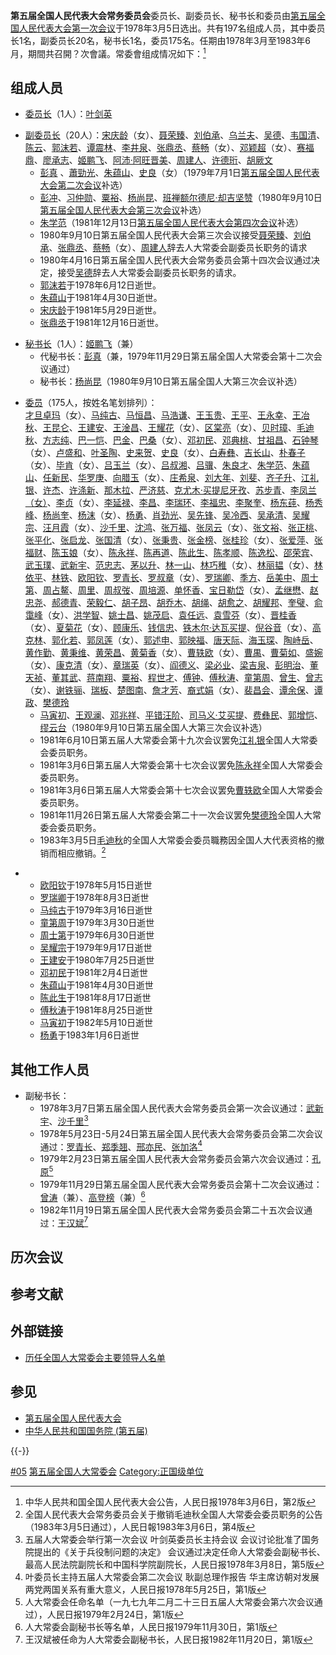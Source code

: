 '''第五届全国人民代表大会常务委员会'''委员长、副委员长、秘书长和委员由[[第五届全国人民代表大会第一次会议|第五届全国人民代表大会第一次会议]]于1978年3月5日选出。共有197名组成人员，其中委员长1名，副委员长20名，秘书长1名，委员175名。任期由1978年3月至1983年6月，期間共召開？次會議。常委會组成情况如下：<ref>中华人民共和国全国人民代表大会公告，人民日报1978年3月6日，第2版</ref>

==组成人员==
*[[全国人民代表大会常务委员会委员长|委员长]]（1人）：[[叶剑英|叶剑英]]

*[[全国人民代表大会常务委员会副委员长|副委员长]]（20人）：[[宋庆龄|宋庆龄]]（女）、[[聂荣臻|聂荣臻]]、[[刘伯承|刘伯承]]、[[乌兰夫|乌兰夫]]、[[吴德|吴德]]、[[韦国清|韦国清]]、[[陈云|陈云]]、[[郭沫若|郭沫若]]、[[谭震林|谭震林]]、[[李井泉|李井泉]]、[[张鼎丞|张鼎丞]]、[[蔡畅|蔡畅]]（女）、[[邓颖超|邓颖超]]（女）、[[赛福鼎|赛福鼎]]、[[廖承志|廖承志]]、[[姬鹏飞|姬鹏飞]]、[[阿沛·阿旺晋美|阿沛·阿旺晋美]]、[[周建人|周建人]]、[[许德珩|许德珩]]、[[胡厥文|胡厥文]] 
**[[彭真|彭真]] 、[[蕭勁光|蕭勁光]]、[[朱蕴山|朱蕴山]]、[[史良|史良]]（女）（1979年7月1日[[第五届全国人民代表大会第二次会议|第五届全国人民代表大会第二次会议]]补选） 
**[[彭冲|彭冲]]、[[习仲勋|习仲勋]]、[[粟裕|粟裕]]、[[杨尚昆|杨尚昆]]、[[班禅额尔德尼·却吉坚赞|班禅额尔德尼·却吉坚赞]]（1980年9月10日[[第五届全国人民代表大会第三次会议|第五届全国人民代表大会第三次会议]]补选） 
**[[朱学范|朱学范]]（1981年12月13日[[第五届全国人民代表大会第四次会议|第五届全国人民代表大会第四次会议]]补选） 
**1980年9月10日第五届全国人民代表大会第三次会议接受[[聂荣臻|聂荣臻]]、[[刘伯承|刘伯承]]、[[张鼎丞|张鼎丞]]、[[蔡畅|蔡畅]]（女）、[[周建人|周建人]]辞去人大常委会副委员长职务的请求
**1980年4月16日第五届全国人民代表大会常务委员会第十四次会议通过决定，接受[[吴德|吴德]]辞去人大常委会副委员长职务的请求。 
**[[郭沫若|郭沫若]]于1978年6月12日逝世。
**[[朱蕴山|朱蕴山]]于1981年4月30日逝世。
**[[宋庆龄|宋庆龄]]于1981年5月29日逝世。
**[[张鼎丞|张鼎丞]]于1981年12月16日逝世。

*[[全国人民代表大会常务委员会秘书长|秘书长]]（1人）：[[姬鹏飞|姬鹏飞]]（兼）
**代秘书长：[[彭真|彭真]]（兼，1979年11月29日第五届全国人大常委会第十二次会议通过）
**秘书长：[[杨尚昆|杨尚昆]]（1980年9月10日第五届全国人大第三次会议补选） 

*[[全国人民代表大会常务委员会委员|委员]]（175人，按姓名笔划排列）：<br>[[才旦卓玛|才旦卓玛]]（女）、[[马纯古|马纯古]]、[[马恒昌|马恒昌]]、[[马浩谦|马浩谦]]、[[王玉贵|王玉贵]]、[[王平|王平]]、[[王永幸|王永幸]]、[[王冶秋|王冶秋]]、[[王昆仑|王昆仑]]、[[王建安|王建安]]、[[王淦昌|王淦昌]]、[[王耀花|王耀花]]（女）、[[区棠亮|区棠亮]]（女）、[[贝时璋|贝时璋]]、[[毛迪秋|毛迪秋]]、[[方志纯|方志纯]]、[[巴一恺|巴一恺]]、[[巴金|巴金]]、[[巴桑|巴桑]]（女）、[[邓初民|邓初民]]、[[邓典桃|邓典桃]]、[[甘祖昌|甘祖昌]]、[[石钟琴|石钟琴]]（女）、[[卢盛和|卢盛和]]、[[叶圣陶|叶圣陶]]、[[史来贺|史来贺]]、[[史良|史良]]（女）、[[白寿彝|白寿彝]]、[[吉长山|吉长山]]、[[朴春子|朴春子]]（女）、[[毕肯|毕肯]]（女）、[[吕玉兰|吕玉兰]]（女）、[[吕叔湘|吕叔湘]]、[[吕骥|吕骥]]、[[朱良才|朱良才]]、[[朱学范|朱学范]]、[[朱蕴山|朱蕴山]]、[[任新民|任新民]]、[[华罗庚|华罗庚]]、[[向腊玉|向腊玉]]（女）、[[庄希泉|庄希泉]]、[[刘大年|刘大年]]、[[刘斐|刘斐]]、[[齐子升|齐子升]]、[[江礼银|江礼银]]、[[许杰_(1901年1月)|许杰]]、[[许涤新|许涤新]]、[[那木拉|那木拉]]、[[严济慈|严济慈]]、[[克尤木·买提尼牙孜|克尤木·买提尼牙孜]]、[[苏步青|苏步青]]、[[李凤兰_(政治人物)|李凤兰（女）]]、[[李贞|李贞]]（女）、[[李延禄|李延禄]]、[[李昌|李昌]]、[[李瑞环|李瑞环]]、[[李福忠|李福忠]]、[[李聚奎|李聚奎]]、[[杨东莼|杨东莼]]、[[杨秀峰|杨秀峰]]、[[杨尚奎|杨尚奎]]、[[杨沫|杨沫]]（女）、[[杨勇|杨勇]]、[[肖劲光|肖劲光]]、[[吴先锋|吴先锋]]、[[吴冷西|吴冷西]]、[[吴承清|吴承清]]、[[吴耀宗|吴耀宗]]、[[汪月霞|汪月霞]]（女）、[[沙千里|沙千里]]、[[沈鸿|沈鸿]]、[[张万福|张万福]]、[[张凤云|张凤云]]（女）、[[张文裕|张文裕]]、[[张正桃|张正桃]]、[[张平化|张平化]]、[[张启龙|张启龙]]、[[张国清|张国清]]（女）、[[张秉贵|张秉贵]]、[[张金榜|张金榜]]、[[张桂珍|张桂珍]]（女）、[[张爱萍|张爱萍]]、[[张福财|张福财]]、[[陈玉娘|陈玉娘]]（女）、[[陈永祥|陈永祥]]、[[陈再道|陈再道]]、[[陈此生|陈此生]]、[[陈孝顺|陈孝顺]]、[[陈逸松|陈逸松]]、[[邵荣宾|邵荣宾]]、[[武玉璞|武玉璞]]、[[武新宇|武新宇]]、[[范忠志|范忠志]]、[[茅以升|茅以升]]、[[林一山|林一山]]、[[林巧稚|林巧稚]]（女）、[[林丽韫|林丽韫]]（女）、[[林依平|林依平]]、[[林铁|林铁]]、[[欧阳钦|欧阳钦]]、[[罗青长|罗青长]]、[[罗叔章|罗叔章]]（女）、[[罗瑞卿|罗瑞卿]]、[[季方|季方]]、[[岳美中|岳美中]]、[[周士第|周士第]]、[[周占鳌|周占鳌]]、[[周里|周里]]、[[周叔弢|周叔弢]]、[[周培源|周培源]]、[[单怀香|单怀香]]、[[宝日勒岱|宝日勒岱]]（女）、[[孟继懋|孟继懋]]、[[赵忠尧|赵忠尧]]、[[郝德青|郝德青]]、[[荣毅仁|荣毅仁]]、[[胡子昂|胡子昂]]、[[胡乔木|胡乔木]]、[[胡绳|胡绳]]、[[胡愈之|胡愈之]]、[[胡耀邦|胡耀邦]]、[[奎璧|奎璧]]、[[俞霭峰|俞霭峰]]（女）、[[洪学智|洪学智]]、[[姚士昌|姚士昌]]、[[姚茂启|姚茂启]]、[[袁任远|袁任远]]、[[袁雪芬|袁雪芬]]（女）、[[晋桂香|晋桂香]]（女）、[[夏菊花|夏菊花]]（女）、[[顾康乐|顾康乐]]、[[钱信忠|钱信忠]]、[[铁木尔·达瓦买提|铁木尔·达瓦买提]]、[[倪谷音|倪谷音]]（女）、[[高克林|高克林]]、[[郭化若|郭化若]]、[[郭凤莲|郭凤莲]]（女）、[[郭述申|郭述申]]、[[郭映福|郭映福]]、[[唐天际|唐天际]]、[[海玉琛|海玉琛]]、[[陶峙岳|陶峙岳]]、[[黄作勤|黄作勤]]、[[黄秉维|黄秉维]]、[[黄荣昌|黄荣昌]]、[[黄菊香|黄菊香]]（女）、[[曹轶欧|曹轶欧]]（女）、[[曹禺|曹禺]]、[[曹菊如|曹菊如]]、[[盛婉|盛婉]]（女）、[[康克清|康克清]]（女）、[[章瑞英|章瑞英]]（女）、[[阎德义|阎德义]]、[[梁必业|梁必业]]、[[梁吉泉|梁吉泉]]、[[彭明治|彭明治]]、[[董天祯|董天祯]]、[[董其武|董其武]]、[[蒋南翔|蒋南翔]]、[[粟裕|粟裕]]、[[程世才|程世才]]、[[傅钟|傅钟]]、[[傅秋涛|傅秋涛]]、[[童第周|童第周]]、[[曾生|曾生]]、[[曾志|曾志]]（女）、[[谢铁骊|谢铁骊]]、[[瑞板|瑞板]]、[[楚图南|楚图南]]、[[詹才芳|詹才芳]]、[[裔式娟|裔式娟]]（女）、[[裴昌会|裴昌会]]、[[谭余保|谭余保]]、[[谭政|谭政]]、[[樊德玲|樊德玲]]
**[[马寅初|马寅初]]、[[王观澜|王观澜]]、[[邓兆祥|邓兆祥]]、[[平错汪阶|平错汪阶]]、[[司马义·艾买提|司马义·艾买提]]、[[费彝民|费彝民]]、[[郭增恺|郭增恺]]、[[缪云台|缪云台]]（1980年9月10日第五届全国人大第三次会议补选） 
**1981年6月10日第五届人大常委会第十九次会议罢免[[江礼银|江礼银]]全国人大常委会委员职务。
**1981年3月6日第五届人大常委会第十七次会议罢免[[陈永祥|陈永祥]]全国人大常委会委员职务。
**1981年3月6日第五届人大常委会第十七次会议罢免[[曹轶欧|曹轶欧]]全国人大常委会委员职务。
**1981年11月26日第五届人大常委会第二十一次会议罢免[[樊德玲|樊德玲]]全国人大常委会委员职务。
**1983年3月5日[[毛迪秋|毛迪秋]]的全国人大常委会委员職務因全国人大代表资格的撤销而相应撤销。<ref>全国人民代表大会常务委员会关于撤销毛迪秋全国人大常委会委员职务的公告（1983年3月5日通过），人民日報1983年3月6日，第4版</ref>

**[[欧阳钦|欧阳钦]]于1978年5月15日逝世
**[[罗瑞卿|罗瑞卿]]于1978年8月3日逝世
**[[马纯古|马纯古]]于1979年3月16日逝世
**[[童第周|童第周]]于1979年3月30日逝世
**[[周士第|周士第]]于1979年6月30日逝世
**[[吴耀宗|吴耀宗]]于1979年9月17日逝世
**[[王建安|王建安]]于1980年7月25日逝世
**[[邓初民|邓初民]]于1981年2月4日逝世
**[[朱蕴山|朱蕴山]]于1981年4月30日逝世
**[[陈此生|陈此生]]于1981年8月17日逝世
**[[傅秋涛|傅秋涛]]于1981年8月25日逝世
**[[马寅初|马寅初]]于1982年5月10日逝世
**[[杨勇_(上将)|杨勇]]于1983年1月6日逝世

==其他工作人员==
*副秘书长：
**1978年3月7日第五届全国人民代表大会常务委员会第一次会议通过：[[武新宇|武新宇]]、[[沙千里|沙千里]]<ref>五届人大常委会举行第一次会议  叶剑英委员长主持会议  会议讨论批准了国务院提出的《关于兵役制问题的决定》  会议通过决定任命人大常委会副秘书长、最高人民法院副院长和中国科学院副院长，人民日报1978年3月8日，第5版</ref>
**1978年5月23日-5月24日第五届全国人民代表大会常务委员会第二次会议通过：[[罗青长|罗青长]]、[[郑季翘|郑季翘]]、[[邢亦民|邢亦民]]、[[张加洛|张加洛]]<ref>叶委员长主持五届人大常委会第二次会议  耿副总理作报告  华主席访朝对发展两党两国关系有重大意义，人民日报1978年5月25日，第1版</ref>
**1979年2月23日第五届全国人民代表大会常务委员会第六次会议通过：[[孔原|孔原]]<ref>人大常委会任命名单（一九七九年二月二十三日五届人大常委会第六次会议通过），人民日报1979年2月24日，第1版</ref>
**1979年11月29日第五届全国人民代表大会常务委员会第十二次会议通过：[[曾涛|曾涛]]（兼）、[[高登榜_(中办)|高登榜]]（兼）<ref>人大常委会副秘书长等名单，人民日报1979年11月30日，第1版</ref>
**1982年11月19日第五届全国人民代表大会常务委员会第二十五次会议通过：[[王汉斌|王汉斌]]<ref>王汉斌被任命为人大常委会副秘书长，人民日报1982年11月20日，第1版</ref>

==历次会议==

==参考文献==
<div class="references-small">
<references />
</div>

==外部链接==
*[http://politics.people.com.cn/GB/shizheng/252/9667/9685/6586128.html 历任全国人大常委会主要领导人名单] {{Wayback|url=http://politics.people.com.cn/GB/shizheng/252/9667/9685/6586128.html |date=20110428051123 }}

== 参见 ==
{{Portal box|中华人民共和国|政治}}
* [[第五届全国人民代表大会|第五届全国人民代表大会]]
* [[中华人民共和国国务院_(第五届)|中华人民共和国国务院 (第五届)]]

{{-}}
{{NPC}}

[[Category:历届全国人大常委会|#05]]
[[Category:第五届全国人大常委会|]]
[[Category:正国级单位|Category:正国级单位]]